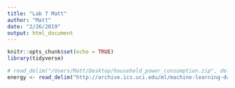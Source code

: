 ```yaml
---
title: "Lab 7 Matt"
author: "Matt"
date: "2/26/2019"
output: html_document
---
```


```r
knitr::opts_chunk$set(echo = TRUE)
library(tidyverse)
```

```r
# read_delim("/Users/Matt/Desktop/household_power_consumption.zip", delim=";", n_max=100)
energy <- read_delim("http://archive.ics.uci.edu/ml/machine-learning-databases/00235/household_power_consumption.zip", delim=";")
```
